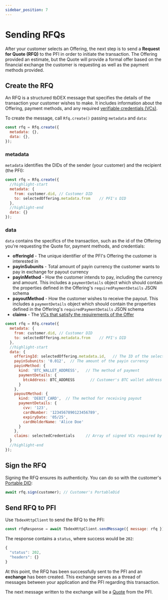 ```yaml
---
sidebar_position: 7
---
```


# Sending RFQs

After your customer selects an Offering, the next step is to send a **Request for Quote (RFQ)** to the PFI in order to initiate the transaction.
The Offering provided an estimate, but the Quote will provide a formal offer based on the financial exchange the customer is requesting as well as the payment methods provided.

## Create the RFQ
An RFQ is a structured tbDEX message that specifies the details of the transaction your customer wishes to make. 
It includes information about the Offering, payment methods, and any required [verifiable credentials (VCs)](/docs/tbdex/wallet/managing-credentials).

To create the message, call `Rfq.create()` passing `metadata` and `data`:

```js
const rfq = Rfq.create({
  metadata: {},
  data: {},
});
```

### metadata
`metadata` identifies the DIDs of the sender (your customer) and the recipient (the PFI):

```js
const rfq = Rfq.create({
  //highlight-start
  metadata: {
    from: customer.did, // Customer DID
    to: selectedOffering.metadata.from    // PFI's DID
  },
  //highlight-end
  data: {}
});
```

### data
`data` contains the specifics of the transaction, such as the id of the Offering you're requesting the Quote for, payment methods, and credentials:

* **offeringId** - The unique identifier of the PFI's Offering the customer is interested in
* **payinSubunits** - Total amount of payin currency the customer wants to pay in exchange for payout currency
* **payinMethod** - How the customer intends to pay, including the currency and amount. This includes a `paymentDetails` object which should contain the properties defined in the Offering's `requiredPaymentDetails` JSON schema
* **payoutMethod** - How the customer wishes to receive the payout. This includes a `paymentDetails` object which should contain the properties defined in the Offering's `requiredPaymentDetails` JSON schema
* **claims** - The [VCs that satisfy the requirements of the Offer](/docs/tbdex/wallet/managing-credentials#select-credentials-that-satisfy-requirements)

```js
const rfq = Rfq.create({
  metadata: {
    from: customer.did, // Customer DID
    to: selectedOffering.metadata.from    // PFI's DID
  },
  //highlight-start
  data: {
    offeringId: selectedOffering.metadata.id,   // The ID of the selected offering
    payinSubunits: '0.012',  // The amount of the payin currency
    payinMethod: {
      kind: 'BTC_WALLET_ADDRESS',   // The method of payment
      paymentDetails: {
        btcAddress: BTC_ADDRESS       // Customer's BTC wallet address
      }           
    },
    payoutMethod: {
      kind: 'DEBIT_CARD',  // The method for receiving payout
      paymentDetails: {
        cvv: '123',
        cardNumber: '1234567890123456789',
        expiryDate: '05/25',
        cardHolderName: 'Alice Doe'
      }
    },
    claims: selectedCredentials     // Array of signed VCs required by the PFI
  }
  //highlight-end
});
```


## Sign the RFQ
Signing the RFQ ensures its authenticity. You can do so with the customer's [Portable DID](/docs/web5/build/decentralized-identifiers/how-to-create-did#portable-did):

```js
await rfq.sign(customer); // Customer's PortableDid
```

## Send RFQ to PFI
Use `TbdexHttpClient` to send the RFQ to the PFI:

```js
const rfqResponse = await TbdexHttpClient.sendMessage({ message: rfq });
```

The response contains a `status`, where success would be `202`:

```js
{
  "status": 202,
  "headers": {}
}
```

At this point, the RFQ has been successfully sent to the PFI and an **exchange** has been created.
This exchange serves as a thread of messages between your application and the PFI regarding this transaction.

The next message written to the exchange will be a [Quote](/docs/tbdex/wallet/receive-quote) from the PFI.
